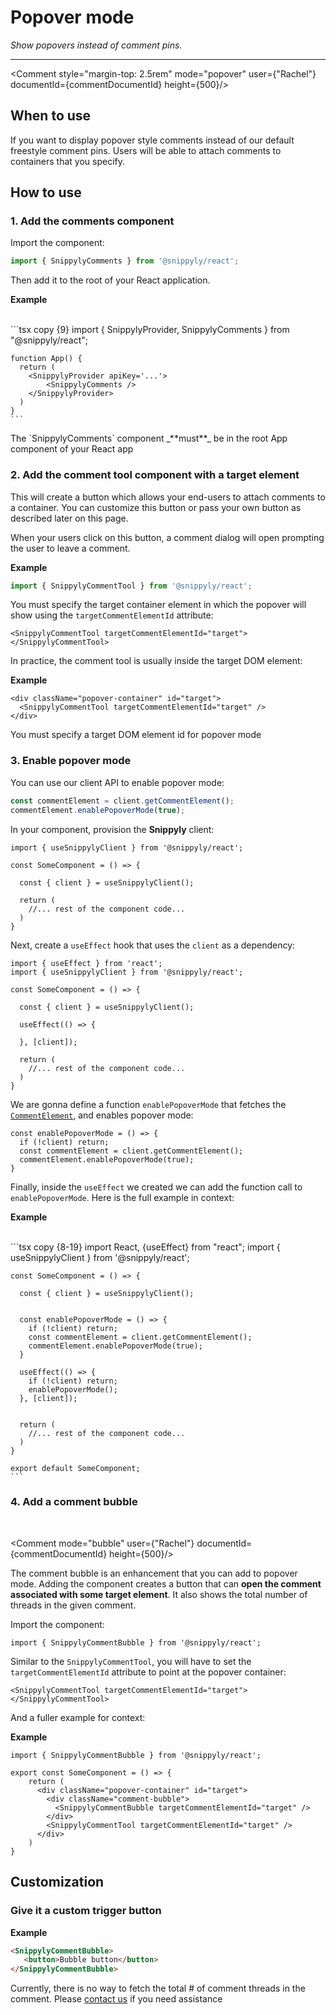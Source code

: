
# Popover mode

_Show popovers instead of comment pins._

---

<Comment style="margin-top: 2.5rem" mode="popover" user={"Rachel"} documentId={commentDocumentId} height={500}/>

## When to use

If you want to display popover style comments instead of our default freestyle comment pins. Users will be able to attach comments to containers that you specify.

## How to use

### 1. Add the comments component

Import the component:

```ts copy
import { SnippylyComments } from '@snippyly/react';
```

Then add it to the root of your React application.

**Example**

<br />

<SplitPane>
  <div>
    ```tsx copy {9}
    import { 
      SnippylyProvider, 
      SnippylyComments 
    } from "@snippyly/react";

    function App() {
      return (
        <SnippylyProvider apiKey='...'>
            <SnippylyComments />
        </SnippylyProvider>
      )
    }
    ```
  </div>
  <div>
    <Comment paddingBottom="1rem" user={"Rachel"} documentId={commentDocumentId} mode="commentsOnly"/>
  </div>
</SplitPane>

<Callout type="warning">
  The `SnippylyComments` component _**must**_ be in the root App component of your React app
</Callout>

### 2. Add the comment tool component with a target element

This will create a button which allows your end-users to attach comments to a container. You can customize this button or pass your own button as described later on this page.

When your users click on this button, a comment dialog will open prompting the user to leave a comment.

**Example**

```ts copy
import { SnippylyCommentTool } from '@snippyly/react';
```

You must specify the target container element in which the popover will show using the `targetCommentElementId` attribute:

```tsx copy
<SnippylyCommentTool targetCommentElementId="target"></SnippylyCommentTool>
```

In practice, the comment tool is usually inside the target DOM element:

**Example**

```tsx copy
<div className="popover-container" id="target">
  <SnippylyCommentTool targetCommentElementId="target" />
</div>
```

<Callout type="warning">You must specify a target DOM element id for popover mode </Callout>

### 3. Enable popover mode

You can use our client API to enable popover mode:

```js copy
const commentElement = client.getCommentElement();
commentElement.enablePopoverMode(true);
```

In your component, provision the **Snippyly** client:

```tsx copy {1, 5}
import { useSnippylyClient } from '@snippyly/react';

const SomeComponent = () => {
  
  const { client } = useSnippylyClient();
  
  return (
    //... rest of the component code...
  )
}
```

Next, create a `useEffect` hook that uses the `client` as a dependency:

```tsx copy
import { useEffect } from 'react';
import { useSnippylyClient } from '@snippyly/react';

const SomeComponent = () => {
  
  const { client } = useSnippylyClient();

  useEffect(() => {

  }, [client]);
  
  return (
    //... rest of the component code...
  )
}
```

We are gonna define a function `enablePopoverMode` that fetches the [`CommentElement`](), and enables popover mode:

```tsx copy
const enablePopoverMode = () => {
  if (!client) return;
  const commentElement = client.getCommentElement();
  commentElement.enablePopoverMode(true);
}
```

Finally, inside the `useEffect` we created we can add the function call to `enablePopoverMode`. Here is the full example in context:

**Example**

<br />

<SplitPane>
  <div>
    ```tsx copy {8-19}
    import React, {useEffect} from "react";
    import { useSnippylyClient } from '@snippyly/react';

    const SomeComponent = () => {
      
      const { client } = useSnippylyClient();


      const enablePopoverMode = () => {
        if (!client) return;
        const commentElement = client.getCommentElement();
        commentElement.enablePopoverMode(true);
      }

      useEffect(() => {
        if (!client) return;
        enablePopoverMode();
      }, [client]);

      
      return (
        //... rest of the component code...
      )
    }

    export default SomeComponent;
    ```
  </div>
  <div>
    <Comment paddingBottom="1rem" mode="popover" user={"Rachel"} documentId={commentDocumentId} />
  </div>
</SplitPane>

### 4. Add a comment bubble

<br />

<Comment mode="bubble" user={"Rachel"} documentId={commentDocumentId} height={500}/>

The comment bubble is an enhancement that you can add to popover mode. Adding the component creates a button that can **open the comment associated with some target element**. It also shows the total number of threads in the given comment.

Import the component:

```tsx copy
import { SnippylyCommentBubble } from '@snippyly/react';
```

Similar to the `SnippylyCommentTool`, you will have to set the `targetCommentElementId` attribute to point at the popover container:

```tsx copy
<SnippylyCommentTool targetCommentElementId="target"></SnippylyCommentTool>
```

And a fuller example for context:

**Example**

```tsx copy {7}
import { SnippylyCommentBubble } from '@snippyly/react';

export const SomeComponent = () => {
    return (
      <div className="popover-container" id="target">
        <div className="comment-bubble">
          <SnippylyCommentBubble targetCommentElementId="target" />
        </div>
        <SnippylyCommentTool targetCommentElementId="target" />
      </div>
    )
}
```

## Customization

### Give it a custom trigger button

**Example**
```html copy
<SnippylyCommentBubble>
   <button>Bubble button</button>
</SnippylyCommentBubble>
```

<Callout type="info">Currently, there is no way to fetch the total # of comment threads in the comment. Please [contact us]() if you need assistance</Callout>